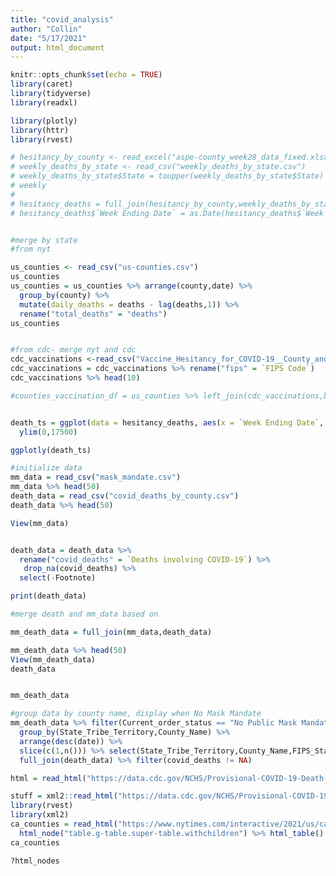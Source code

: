 ```yaml
---
title: "covid_analysis"
author: "Collin"
date: "5/17/2021"
output: html_document
---
```


```r
knitr::opts_chunk$set(echo = TRUE)
library(caret)
library(tidyverse)
library(readxl)

library(plotly)
library(httr)
library(rvest)

# hesitancy_by_county <- read_excel("aspe-county_week28_data_fixed.xlsx")
# weekly_deaths_by_state <- read_csv("weekly_deaths_by_state.csv")
# weekly_deaths_by_state$State = toupper(weekly_deaths_by_state$State)
# weekly
# 
# hesitancy_deaths = full_join(hesitancy_by_county,weekly_deaths_by_state) %>% drop_na(`County Name`)
# hesitancy_deaths$`Week Ending Date` = as.Date(hesitancy_deaths$`Week Ending Date`, "%m/%d/%y")


#merge by state
#from nyt

us_counties <- read_csv("us-counties.csv")
us_counties
us_counties = us_counties %>% arrange(county,date) %>% 
  group_by(county) %>% 
  mutate(daily_deaths = deaths - lag(deaths,1)) %>% 
  rename("total_deaths" = "deaths")
us_counties


#from cdc- merge nyt and cdc
cdc_vaccinations <-read_csv("Vaccine_Hesitancy_for_COVID-19__County_and_local_estimates.csv")
cdc_vaccinations = cdc_vaccinations %>% rename("fips" = `FIPS Code`)
cdc_vaccinations %>% head(10)

#counties_vaccination_df = us_counties %>% left_join(cdc_vaccinations,by = "fips")



```

```r

death_ts = ggplot(data = hesitancy_deaths, aes(x = `Week Ending Date`, y = `COVID-19 Deaths`,group=State,color = State)) +geom_line() +
  ylim(0,17500)

ggplotly(death_ts)

```


```r
#initialize data
mm_data = read_csv("mask_mandate.csv")
mm_data %>% head(50)
death_data = read_csv("covid_deaths_by_county.csv")
death_data %>% head(50)

View(mm_data)


death_data = death_data %>% 
  rename("covid_deaths" = `Deaths involving COVID-19`) %>% 
   drop_na(covid_deaths) %>%
  select(-Footnote)

print(death_data)

#merge death and mm_data based on 

mm_death_data = full_join(mm_data,death_data)

mm_death_data %>% head(50)
View(mm_death_data)
death_data


mm_death_data
```


```r
#group data by county name, display when No Mask Mandate
mm_death_data %>% filter(Current_order_status == "No Public Mask Mandate") %>% 
  group_by(State_Tribe_Territory,County_Name) %>% 
  arrange(desc(date)) %>% 
  slice(c(1,n())) %>% select(State_Tribe_Territory,County_Name,FIPS_State,date,order_code,FIPS_County) %>% 
  full_join(death_data) %>% filter(covid_deaths != NA)


```




```r
html = read_html("https://data.cdc.gov/NCHS/Provisional-COVID-19-Death-Counts-in-the-United-St/kn79-hsxy")

stuff = xml2::read_html("https://data.cdc.gov/NCHS/Provisional-COVID-19-Death-Counts-in-the-United-St/kn79-hsxy")
library(rvest)
library(xml2)
ca_counties = read_html("https://www.nytimes.com/interactive/2021/us/california-covid-cases.html") %>% 
  html_node("table.g-table.super-table.withchildren") %>% html_table()
ca_counties

?html_nodes
```





```r


```

